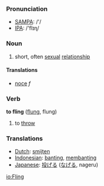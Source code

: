 === Pronunciation ===
*[[w:SAMPA|SAMPA]]: /'/
*[[w:IPA|IPA]]: /'flɪɳ/

===Noun===
# short, often [[sexual]] [[relationship]]

====Translations====
*{{fr}} [[noce]] ''f''

=== Verb ===

'''to fling''' ([[flung]], flung)

# to [[throw]]

=== Translations ===
*[[Dutch]]: [[smijten]]
*[[Indonesian]]: [[banting]], [[banting|membanting]]
*[[Japanese]]: [[投げる]] ([[なげる]], nageru)

[[io:Fling]]